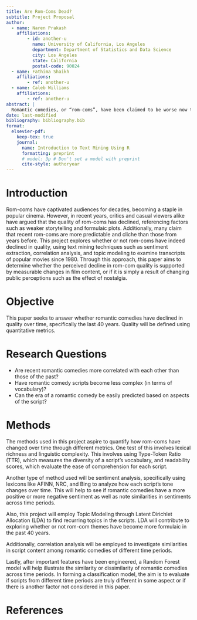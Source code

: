 ```yaml
---
title: Are Rom-Coms Dead?
subtitle: Project Proposal
author:
  - name: Naren Prakash
    affiliations:
        - id: another-u
          name: University of California, Los Angeles
          department: Department of Statistics and Data Science
          city: Los Angeles
          state: California
          postal-code: 90024
  - name: Fathima Shaikh
    affiliations:
        - ref: another-u
  - name: Caleb Williams
    affiliations:
        - ref: another-u
abstract: |
  Romantic comedies, or “rom-coms”, have been claimed to be worse now than before. Is this truly the case? This project will use 30 popular rom-com movie scripts from 1980 to 2020 in an attempt to answer the question: Have romantic comedies declined in quality over time (past 40 years)? The methods employed are lexical diversity, topic modeling, and sentiment analysis. The important features from these methods will help to develop a random forest model that predicts the decade in which each rom-com was published based on the original data and additional engineered features.
date: last-modified
bibliography: bibliography.bib
format:
  elsevier-pdf:
    keep-tex: true
    journal:
      name: Introduction to Text Mining Using R
      formatting: preprint
      # model: 3p # Don't set a model with preprint
      cite-style: authoryear
---
```


# Introduction

Rom-coms have captivated audiences for decades, becoming a staple in popular cinema. However, in recent years, critics and casual viewers alike have argued that the quality of rom-coms has declined, referencing factors such as weaker storytelling and formulaic plots. Additionally, many claim that recent rom-coms are more predictable and cliche than those from years before. This project explores whether or not rom-coms have indeed declined in quality, using text mining techniques such as sentiment extraction, correlation analysis, and topic modeling to examine transcripts of popular movies since 1980. Through this approach, this paper aims to determine whether the perceived decline in rom-com quality is supported by measurable changes in film content, or if it is simply a result of changing public perceptions such as the effect of nostalgia. 

# Objective

This paper seeks to answer whether romantic comedies have declined in quality over time, specifically the last 40 years. Quality will be defined using quantitative metrics.


# Research Questions
- Are recent romantic comedies more correlated with each other than those of the past?
- Have romantic comedy scripts become less complex (in terms of vocabulary)?
- Can the era of a romantic comedy be easily predicted based on aspects of the script?

# Methods

The methods used in this project aspire to quantify how rom-coms have changed over time through different metrics. One test of this involves lexical richness and linguistic complexity. This involves using Type-Token Ratio (TTR), which measures the diversity of a script’s vocabulary, and readability scores, which evaluate the ease of comprehension for each script.

Another type of method used will be sentiment analysis, specifically using lexicons like AFINN, NRC, and Bing to analyze how each script’s tone changes over time. This will help to see if romantic comedies have a more positive or more negative sentiment as well as note similarities in sentiments across time periods.

Also, this project will employ Topic Modeling through Latent Dirichlet Allocation (LDA) to find recurring topics in the scripts. LDA will contribute to exploring whether or not rom-com themes have become more formulaic in the past 40 years. 

Additionally, correlation analysis will be employed to investigate similarities in script content among romantic comedies of different time periods.

Lastly, after important features have been engineered, a Random Forest model will help illustrate the similarity or dissimilarity of romantic comedies across time periods. In forming a classification model, the aim is to evaluate if scripts from different time periods are truly different in some aspect or if there is another factor not considered in this paper.

# References {.unnumbered}
